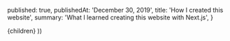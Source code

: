 
  published: true,
  publishedAt: 'December 30, 2019',
  title: 'How I created this website',
  summary: 'What I learned creating this website with Next.js',
}

  <BlogPost path={router.pathname} meta={meta}>
    {children}
  </BlogPost>
))

